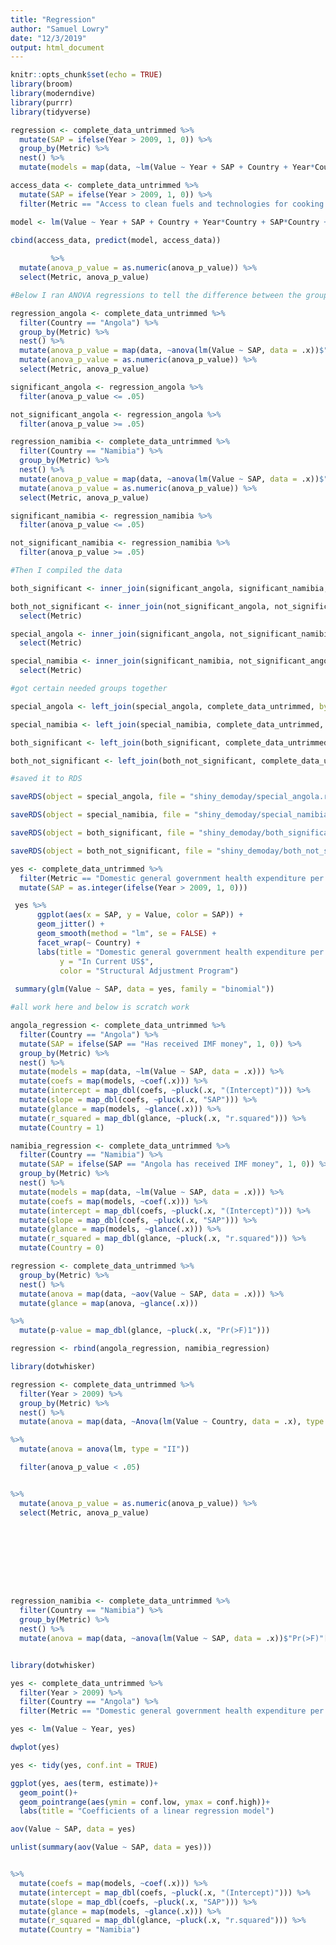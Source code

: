 ```yaml
---
title: "Regression"
author: "Samuel Lowry"
date: "12/3/2019"
output: html_document
---
```


```r
knitr::opts_chunk$set(echo = TRUE)
library(broom)
library(moderndive)
library(purrr)
library(tidyverse)
```

```r
regression <- complete_data_untrimmed %>%
  mutate(SAP = ifelse(Year > 2009, 1, 0)) %>% 
  group_by(Metric) %>%
  nest() %>% 
  mutate(models = map(data, ~lm(Value ~ Year + SAP + Country + Year*Country + SAP*Country + Year*SAP, data = .x)))

access_data <- complete_data_untrimmed %>%
  mutate(SAP = ifelse(Year > 2009, 1, 0)) %>% 
  filter(Metric == "Access to clean fuels and technologies for cooking (% of population)")

model <- lm(Value ~ Year + SAP + Country + Year*Country + SAP*Country + Year*SAP, access_data)

cbind(access_data, predict(model, access_data))
         
         %>% 
  mutate(anova_p_value = as.numeric(anova_p_value)) %>% 
  select(Metric, anova_p_value) 


```


```r
#Below I ran ANOVA regressions to tell the difference between the groups!

regression_angola <- complete_data_untrimmed %>%
  filter(Country == "Angola") %>% 
  group_by(Metric) %>%
  nest() %>% 
  mutate(anova_p_value = map(data, ~anova(lm(Value ~ SAP, data = .x))$"Pr(>F)"[1])) %>% 
  mutate(anova_p_value = as.numeric(anova_p_value)) %>% 
  select(Metric, anova_p_value) 

significant_angola <- regression_angola %>% 
  filter(anova_p_value <= .05)

not_significant_angola <- regression_angola %>% 
  filter(anova_p_value >= .05)

regression_namibia <- complete_data_untrimmed %>%
  filter(Country == "Namibia") %>% 
  group_by(Metric) %>%
  nest() %>% 
  mutate(anova_p_value = map(data, ~anova(lm(Value ~ SAP, data = .x))$"Pr(>F)"[1])) %>% 
  mutate(anova_p_value = as.numeric(anova_p_value)) %>% 
  select(Metric, anova_p_value) 

significant_namibia <- regression_namibia %>% 
  filter(anova_p_value <= .05)

not_significant_namibia <- regression_namibia %>% 
  filter(anova_p_value >= .05)
```

```r
#Then I compiled the data

both_significant <- inner_join(significant_angola, significant_namibia, by = "Metric")

both_not_significant <- inner_join(not_significant_angola, not_significant_namibia, by = "Metric") %>% 
  select(Metric)

special_angola <- inner_join(significant_angola, not_significant_namibia, by = "Metric") %>% 
  select(Metric)

special_namibia <- inner_join(significant_namibia, not_significant_angola, by = "Metric") %>% 
  select(Metric)
```

```r
#got certain needed groups together

special_angola <- left_join(special_angola, complete_data_untrimmed, by = "Metric")

special_namibia <- left_join(special_namibia, complete_data_untrimmed, by = "Metric")

both_significant <- left_join(both_significant, complete_data_untrimmed, by = "Metric")

both_not_significant <- left_join(both_not_significant, complete_data_untrimmed, by = "Metric") 

```

```r
#saved it to RDS

saveRDS(object = special_angola, file = "shiny_demoday/special_angola.rds")

saveRDS(object = special_namibia, file = "shiny_demoday/special_namibia.rds")

saveRDS(object = both_significant, file = "shiny_demoday/both_significant.rds")

saveRDS(object = both_not_significant, file = "shiny_demoday/both_not_significant.rds")
```

```r
yes <- complete_data_untrimmed %>% 
  filter(Metric == "Domestic general government health expenditure per capita (current US$)") %>% 
  mutate(SAP = as.integer(ifelse(Year > 2009, 1, 0)))

 yes %>% 
      ggplot(aes(x = SAP, y = Value, color = SAP)) +
      geom_jitter() +
      geom_smooth(method = "lm", se = FALSE) +
      facet_wrap(~ Country) +
      labs(title = "Domestic general government health expenditure per capita (current US$)",
           y = "In Current US$",
           color = "Structural Adjustment Program")
 
 summary(glm(Value ~ SAP, data = yes, family = "binomial"))
```


```r
#all work here and below is scratch work

angola_regression <- complete_data_untrimmed %>%
  filter(Country == "Angola") %>% 
  mutate(SAP = ifelse(SAP == "Has received IMF money", 1, 0)) %>% 
  group_by(Metric) %>%
  nest() %>% 
  mutate(models = map(data, ~lm(Value ~ SAP, data = .x))) %>% 
  mutate(coefs = map(models, ~coef(.x))) %>%
  mutate(intercept = map_dbl(coefs, ~pluck(.x, "(Intercept)"))) %>%
  mutate(slope = map_dbl(coefs, ~pluck(.x, "SAP"))) %>%
  mutate(glance = map(models, ~glance(.x))) %>%
  mutate(r_squared = map_dbl(glance, ~pluck(.x, "r.squared"))) %>% 
  mutate(Country = 1)
```

```r
namibia_regression <- complete_data_untrimmed %>%
  filter(Country == "Namibia") %>% 
  mutate(SAP = ifelse(SAP == "Angola has received IMF money", 1, 0)) %>% 
  group_by(Metric) %>%
  nest() %>% 
  mutate(models = map(data, ~lm(Value ~ SAP, data = .x))) %>% 
  mutate(coefs = map(models, ~coef(.x))) %>%
  mutate(intercept = map_dbl(coefs, ~pluck(.x, "(Intercept)"))) %>%
  mutate(slope = map_dbl(coefs, ~pluck(.x, "SAP"))) %>%
  mutate(glance = map(models, ~glance(.x))) %>%
  mutate(r_squared = map_dbl(glance, ~pluck(.x, "r.squared"))) %>% 
  mutate(Country = 0)
```

```r
regression <- complete_data_untrimmed %>% 
  group_by(Metric) %>%
  nest() %>% 
  mutate(anova = map(data, ~aov(Value ~ SAP, data = .x))) %>% 
  mutate(glance = map(anova, ~glance(.x))) 

%>%
  mutate(p-value = map_dbl(glance, ~pluck(.x, "Pr(>F)1")))
```

```r
regression <- rbind(angola_regression, namibia_regression)

library(dotwhisker)

regression <- complete_data_untrimmed %>%
  filter(Year > 2009) %>%
  group_by(Metric) %>%
  nest() %>% 
  mutate(anova = map(data, ~Anova(lm(Value ~ Country, data = .x), type = "II")))

%>% 
  mutate(anova = anova(lm, type = "II"))

  filter(anova_p_value < .05)


%>% 
  mutate(anova_p_value = as.numeric(anova_p_value)) %>% 
  select(Metric, anova_p_value) 




  




regression_namibia <- complete_data_untrimmed %>%
  filter(Country == "Namibia") %>% 
  group_by(Metric) %>%
  nest() %>% 
  mutate(anova = map(data, ~anova(lm(Value ~ SAP, data = .x))$"Pr(>F)"[1])) 


library(dotwhisker)

yes <- complete_data_untrimmed %>% 
  filter(Year > 2009) %>%
  filter(Country == "Angola") %>% 
  filter(Metric == "Domestic general government health expenditure per capita (current US$)")

yes <- lm(Value ~ Year, yes)

dwplot(yes)

yes <- tidy(yes, conf.int = TRUE)

ggplot(yes, aes(term, estimate))+
  geom_point()+
  geom_pointrange(aes(ymin = conf.low, ymax = conf.high))+
  labs(title = "Coefficients of a linear regression model")

aov(Value ~ SAP, data = yes)

unlist(summary(aov(Value ~ SAP, data = yes)))


%>% 
  mutate(coefs = map(models, ~coef(.x))) %>%
  mutate(intercept = map_dbl(coefs, ~pluck(.x, "(Intercept)"))) %>%
  mutate(slope = map_dbl(coefs, ~pluck(.x, "SAP"))) %>%
  mutate(glance = map(models, ~glance(.x))) %>%
  mutate(r_squared = map_dbl(glance, ~pluck(.x, "r.squared"))) %>% 
  mutate(Country = "Namibia")
```

```r

```


